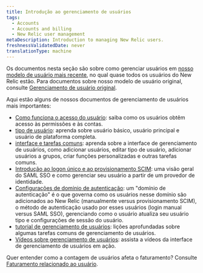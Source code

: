 ```yaml
---
title: Introdução ao gerenciamento de usuários
tags:
  - Accounts
  - Accounts and billing
  - New Relic user management
metaDescription: Introduction to managing New Relic users.
freshnessValidatedDate: never
translationType: machine
---
```


Os documentos nesta seção são sobre como gerenciar usuários em [nosso modelo de usuário mais recente](/docs/accounts/original-accounts-billing/original-product-based-pricing/overview-user-models), no qual quase todos os usuários do New Relic estão. Para documentos sobre nosso modelo de usuário original, consulte [Gerenciamento de usuário original](/docs/accounts/original-accounts-billing/original-users-roles).

Aqui estão alguns de nossos documentos de gerenciamento de usuários mais importantes:

* [Como funciona o acesso do usuário](/docs/accounts/accounts-billing/new-relic-one-user-management/user-management-concepts): saiba como os usuários obtêm acesso às permissões e às contas.
* [tipo de usuário](/docs/accounts/accounts-billing/new-relic-one-user-management/user-type): aprenda sobre usuário básico, usuário principal e usuário de plataforma completa.
* [interface e tarefas comuns](/docs/accounts/accounts-billing/new-relic-one-user-management/user-management-ui-and-tasks/): aprenda sobre a interface de gerenciamento de usuários, como adicionar usuários, editar tipo de usuário, adicionar usuários a grupos, criar funções personalizadas e outras tarefas comuns.
* [Introdução ao logon único e ao provisionamento SCIM](/docs/accounts/accounts-billing/new-relic-one-user-management/introduction-saml-scim): uma visão geral do SAML SSO e como gerenciar seu usuário a partir de um provedor de identidade.
* [Configurações de domínio de autenticação](/docs/accounts/accounts-billing/new-relic-one-pricing-users/configure-authentication-domains): um "domínio de autenticação" é o que governa como os usuários nesse domínio são adicionados ao New Relic (manualmente versus provisionamento SCIM), o método de autenticação usado por esses usuários (login manual versus SAML SSO), gerenciando como o usuário atualiza seu usuário tipo e configurações de sessão do usuário.
* [tutorial de gerenciamento de usuários](/docs/accounts/accounts-billing/new-relic-one-user-management/tutorial-add-new-user-groups-roles-new-relic-one-user-model): lições aprofundadas sobre algumas tarefas comuns de gerenciamento de usuários.
* [Vídeos sobre gerenciamento de usuários](/docs/accounts/accounts-billing/new-relic-one-user-management/user-mgmt-videos): assista a vídeos da interface de gerenciamento de usuários em ação.

Quer entender como a contagem de usuários afeta o faturamento? Consulte [Faturamento relacionado ao usuário](/docs/accounts/accounts-billing/new-relic-one-pricing-users/new-relic-one-pricing-billing#user-count).